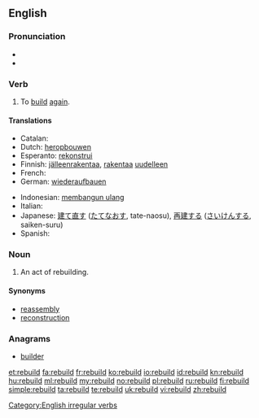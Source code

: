 ==English==

===Pronunciation===
* {{IPA|/ˈriːbɪld/}}
* {{rhymes|ɪld}}

===Verb===
{{en-verb|rebuilds|rebuilding|rebuilt|rebuilt}}

# To [[build]] [[again]].

====Translations====
{{trans-top|to build again}}
* Catalan: {{t+|ca|reconstruir}}
* Dutch: [[heropbouwen]]
* Esperanto: [[rekonstrui]]
* Finnish: [[jälleenrakentaa]], [[rakentaa]] [[uudelleen]]
* French: {{t+|fr|reconstruire}}
* German: [[wiederaufbauen]]
{{trans-mid}}
* Indonesian: [[bangun ulang|membangun ulang]]
* Italian: {{t+|it|ricostruire}}
* Japanese: [[建て直す]] ([[たてなおす]], tate-naosu), [[再建]]する ([[さいけん]]する, saiken-suru)
* Spanish: {{t+|es|reconstruir}}
{{trans-bottom}}

===Noun===
{{en-noun}}

# An act of rebuilding.

====Synonyms====
* [[reassembly]]
* [[reconstruction]]

===Anagrams===
* [[builder#English|builder]]

[[Category:English irregular verbs]]

[[et:rebuild]]
[[fa:rebuild]]
[[fr:rebuild]]
[[ko:rebuild]]
[[io:rebuild]]
[[id:rebuild]]
[[kn:rebuild]]
[[hu:rebuild]]
[[ml:rebuild]]
[[my:rebuild]]
[[no:rebuild]]
[[pl:rebuild]]
[[ru:rebuild]]
[[fi:rebuild]]
[[simple:rebuild]]
[[ta:rebuild]]
[[te:rebuild]]
[[uk:rebuild]]
[[vi:rebuild]]
[[zh:rebuild]]